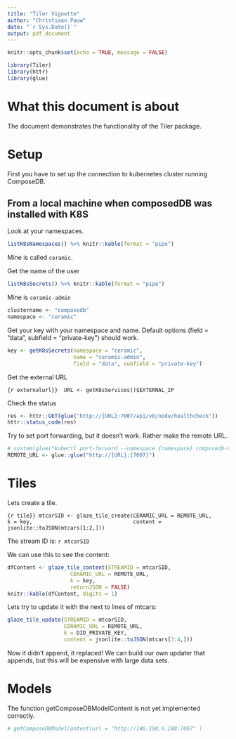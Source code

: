 ```yaml
---
title: "Tiler Vignette"
author: "Christiaan Pauw"
date: "`r Sys.Date()`"
output: pdf_document
---
```


```r
knitr::opts_chunk$set(echo = TRUE, message = FALSE)
```

```r
library(Tiler)
library(httr)
library(glue)
```

# What this document is about

The document demonstrates the functionality of the Tiler package. 

# Setup

First you have to set up the connection to kubernetes cluster running ComposeDB.

## From a local machine when composedDB was installed with K8S

Look at your namespaces. 

```r
listK8sNamespaces() %>% knitr::kable(format = "pipe")
```

Mine is called `ceramic`.

Get the name of the user

```r
listK8sSecrets() %>% knitr::kable(format = "pipe")
```

Mine is `ceramic-admin`

```r
clustername <- "composedb"
namespace <- "ceramic"
```


Get your key with your namespace and name. Default options (field = "data", subfield = "private-key") should work. 

```r
key <- getK8sSecrets(namespace = "ceramic", 
                     name = "ceramic-admin", 
                     field = "data", subfield = "private-key")
```

Get the external URL

```{r externalurl}}
 URL <- getK8sServices()$EXTERNAL_IP
```

Check the status 

```r
res <- httr::GET(glue("http://{URL}:7007/api/v0/node/healthcheck"))
httr::status_code(res)
```

Try to set port forwarding, but it doesn't work. Rather make \texttt{CERAMIC_URL} the remote URL. 


```r
# system(glue("kubectl port-forward --namespace {namespace} composedb-0 7007:7007"))
REMOTE_URL <- glue::glue("http://{URL}:{7007}")
```

# Tiles

Lets create a tile. 

```{r tile}}
mtcarSID <- glaze_tile_create(CERAMIC_URL = REMOTE_URL, 
                              k = key, 
                              content = jsonlite::toJSON(mtcars[1:2,]))
```

The stream ID is: `r mtcarSID`

We can use this to see the content:

```r
dfContent <- glaze_tile_content(STREAMID = mtcarSID, 
                    CERAMIC_URL = REMOTE_URL, 
                    k = key, 
                    returnJSON = FALSE) 
knitr::kable(dfContent, digits = 1)
```

Lets try to update it with the next to lines of mtcars: 

```r
glaze_tile_update(STREAMID = mtcarSID, 
                  CERAMIC_URL = REMOTE_URL,   
                  k = DID_PRIVATE_KEY, 
                  content = jsonlite::toJSON(mtcars[3:4,]))
```

Now it didn't append, it replaced! We can build our own updater that appends, but this will be expensive with large data sets. 

# Models

The function getComposeDBModelContent is not yet implemented correctly.

```r
# getComposeDBModelContent(url = "http://146.190.6.248:7007" )
```

